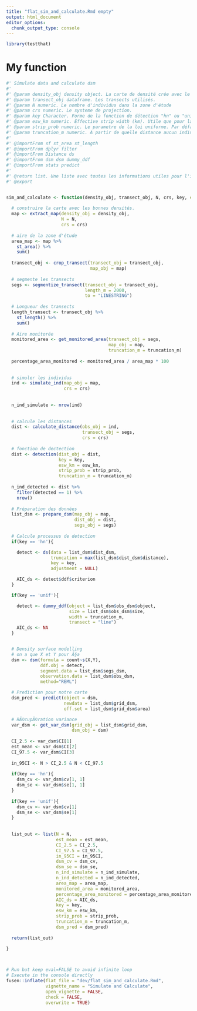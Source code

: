 ```yaml
---
title: "flat_sim_and_calculate.Rmd empty"
output: html_document
editor_options: 
  chunk_output_type: console
---
```


```r
library(testthat)
```

<!--
 You need to run the 'description' chunk in the '0-dev_history.Rmd' file before continuing your code there.
-->

# My function

```r


#' Simulate data and calculate dsm
#'
#' @param density_obj density object. La carte de densité crée avec le package dsims
#' @param transect_obj dataframe. Les transects utilisés.
#' @param N numeric. Le nombre d'individus dans la zone d'étude
#' @param crs numeric. Le systeme de projection.
#' @param key Character. Forme de la fonction de détection "hn" ou "unif"
#' @param esw_km numeric. Effective strip width (km). Utile que pour la demi normale, sinon NA. Par défaut NA
#' @param strip_prob numeric. Le parametre de la loi uniforme. Par défaut NA.
#' @param truncation_m numeric. A partir de quelle distance aucun individu ne peut être détecté.
#'
#' @importFrom sf st_area st_length 
#' @importFrom dplyr filter
#' @importFrom Distance ds
#' @importFrom dsm dsm dummy_ddf
#' @importFrom stats predict
#'
#' @return list. Une liste avec toutes les informations utiles pour l'intercalibration des données.
#' @export


sim_and_calculate <- function(density_obj, transect_obj, N, crs, key, esw_km = NA, strip_prob = NA, truncation_m){
  
  # construire la carte avec les bonnes densités.
  map <- extract_map(density_obj = density_obj,
                     N = N,
                     crs = crs)
  
  # aire de la zone d'étude
  area_map <- map %>%
    st_area() %>%
    sum()
  
  transect_obj <- crop_transect(transect_obj = transect_obj,
                                map_obj = map)
  
  # segmente les transects
  segs <- segmentize_transect(transect_obj = transect_obj, 
                              length_m = 2000, 
                              to = "LINESTRING")
  
  # Longueur des transects
  length_transect <- transect_obj %>%
    st_length() %>%
    sum()
  
  # Aire monitorée
  monitored_area <- get_monitored_area(transect_obj = segs,
                                       map_obj = map,
                                       truncation_m = truncation_m)
  
  percentage_area_monitored <- monitored_area / area_map * 100 
  
  
  # simuler les individus
  ind <- simulate_ind(map_obj = map,
                      crs = crs)
  
  
  n_ind_simulate <- nrow(ind)
  
  
  # calcule les distances
  dist <- calculate_distance(obs_obj = ind, 
                             transect_obj = segs, 
                             crs = crs)
  
  # fonction de dectection
  dist <- detection(dist_obj = dist,
                    key = key,
                    esw_km = esw_km,
                    strip_prob = strip_prob,
                    truncation_m = truncation_m)
  
  n_ind_detected <- dist %>%
    filter(detected == 1) %>%
    nrow()
  
  # Préparation des données
  list_dsm <- prepare_dsm(map_obj = map,
                          dist_obj = dist, 
                          segs_obj = segs)
  
  # Calcule processus de detection
  if(key == 'hn'){

    detect <- ds(data = list_dsm$dist_dsm,
                 truncation = max(list_dsm$dist_dsm$distance),
                 key = key,
                 adjustment = NULL)

    AIC_ds <- detect$ddf$criterion
  }

  if(key == 'unif'){

    detect <- dummy_ddf(object = list_dsm$obs_dsm$object,
                        size = list_dsm$obs_dsm$size,
                        width = truncation_m,
                        transect = "line")
    AIC_ds <- NA
  }


  # Density surface modelling
  # on a que X et Y pour Ã§a
  dsm <- dsm(formula = count~s(X,Y),
             ddf.obj = detect,
             segment.data = list_dsm$segs_dsm,
             observation.data = list_dsm$obs_dsm,
             method="REML")

  # Prediction pour notre carte
  dsm_pred <- predict(object = dsm,
                      newdata = list_dsm$grid_dsm,
                      off.set = list_dsm$grid_dsm$area)

  # RÃ©cupÃ©ration variance
  var_dsm <- get_var_dsm(grid_obj = list_dsm$grid_dsm,
                         dsm_obj = dsm)
  
  CI_2.5 <- var_dsm$CI[1]
  est_mean <- var_dsm$CI[2]
  CI_97.5 <- var_dsm$CI[3]
  
  in_95CI <- N > CI_2.5 & N < CI_97.5
  
  if(key == 'hn'){
    dsm_cv <- var_dsm$cv[1, 1]
    dsm_se <- var_dsm$se[1, 1]
  }
  
  if(key == 'unif'){
    dsm_cv <- var_dsm$cv[1]
    dsm_se <- var_dsm$se[1]
  }
  
  
  list_out <- list(N = N,
                   est_mean = est_mean,
                   CI_2.5 = CI_2.5,
                   CI_97.5 = CI_97.5,
                   in_95CI = in_95CI,
                   dsm_cv = dsm_cv,
                   dsm_se = dsm_se,
                   n_ind_simulate = n_ind_simulate,
                   n_ind_detected = n_ind_detected,
                   area_map = area_map,
                   monitored_area = monitored_area,
                   percentage_area_monitored = percentage_area_monitored,
                   AIC_ds = AIC_ds,
                   key = key,
                   esw_km = esw_km,
                   strip_prob = strip_prob,
                   truncation_m = truncation_m,
                   dsm_pred = dsm_pred)
  
  return(list_out)
  
}

```

```r

```

```r

```


```r
# Run but keep eval=FALSE to avoid infinite loop
# Execute in the console directly
fusen::inflate(flat_file = "dev/flat_sim_and_calculate.Rmd", 
               vignette_name = "Simulate and Calculate",
               open_vignette = FALSE,
               check = FALSE,
               overwrite = TRUE)
```
